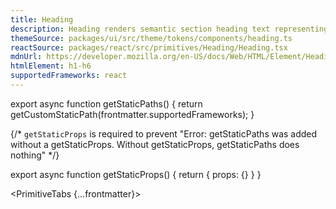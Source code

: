 ```yaml
---
title: Heading
description: Heading renders semantic section heading text representing six levels.
themeSource: packages/ui/src/theme/tokens/components/heading.ts
reactSource: packages/react/src/primitives/Heading/Heading.tsx
mdnUrl: https://developer.mozilla.org/en-US/docs/Web/HTML/Element/Heading_element
htmlElement: h1-h6
supportedFrameworks: react
---
```



export async function getStaticPaths() {
  return getCustomStaticPath(frontmatter.supportedFrameworks);
}

{/*  `getStaticProps` is required to prevent "Error: getStaticPaths was added without a getStaticProps. Without getStaticProps, getStaticPaths does nothing" */}

export async function getStaticProps() {
  return { props: {} }
}

<PrimitiveTabs {...frontmatter}>
  <ReactPage />
</PrimitiveTabs>  

